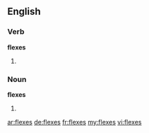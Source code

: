 ==English==

===Verb===
'''flexes'''

# {{third-person singular of|flex}}

===Noun===
'''flexes'''

#{{plural of|flex}}

[[ar:flexes]]
[[de:flexes]]
[[fr:flexes]]
[[my:flexes]]
[[vi:flexes]]